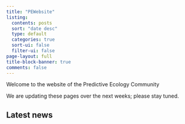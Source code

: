 ```yaml
---
title: "PEWebsite"
listing:
  contents: posts
  sort: "date desc"
  type: default
  categories: true
  sort-ui: false
  filter-ui: false
page-layout: full
title-block-banner: true
comments: false
---
```


Welcome to the website of the Predictive Ecology Community\

We are updating these pages over the next weeks; please stay tuned.

## Latest news

::: {#posts-listings}
:::
